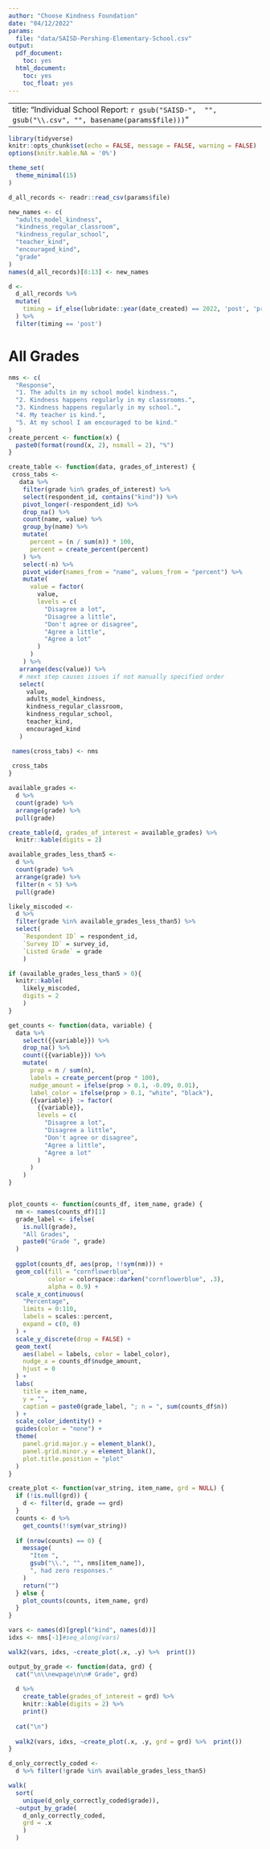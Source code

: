 ```yaml
---
author: "Choose Kindness Foundation"
date: "04/12/2022"
params:
  file: "data/SAISD-Pershing-Elementary-School.csv"
output:
  pdf_document:
    toc: yes
  html_document:
    toc: yes
    toc_float: yes
---
```


---
title: "Individual School Report: `r gsub("SAISD-",  "", gsub("\\.csv", "", basename(params$file))) `"
---

\newpage

```r
library(tidyverse)
knitr::opts_chunk$set(echo = FALSE, message = FALSE, warning = FALSE)
options(knitr.kable.NA = '0%')

theme_set(
  theme_minimal(15)
)

d_all_records <- readr::read_csv(params$file)

new_names <- c(
  "adults_model_kindness",
  "kindness_regular_classroom",
  "kindness_regular_school",
  "teacher_kind",
  "encouraged_kind",
  "grade"
)
names(d_all_records)[8:13] <- new_names

```

```r
d <- 
  d_all_records %>% 
  mutate(
    timing = if_else(lubridate::year(date_created) == 2022, 'post', 'pre')
  ) %>% 
  filter(timing == 'post')
```


# All Grades

```r
nms <- c(
  "Response", 
  "1. The adults in my school model kindness.",
  "2. Kindness happens regularly in my classrooms.",
  "3. Kindness happens regularly in my school.",
  "4. My teacher is kind.",
  "5. At my school I am encouraged to be kind."
)
create_percent <- function(x) {
  paste0(format(round(x, 2), nsmall = 2), "%")  
}

create_table <- function(data, grades_of_interest) {
 cross_tabs <- 
   data %>% 
    filter(grade %in% grades_of_interest) %>% 
    select(respondent_id, contains("kind")) %>% 
    pivot_longer(-respondent_id) %>% 
    drop_na() %>% 
    count(name, value) %>% 
    group_by(name) %>% 
    mutate(
      percent = (n / sum(n)) * 100,
      percent = create_percent(percent)
    ) %>% 
    select(-n) %>% 
    pivot_wider(names_from = "name", values_from = "percent") %>% 
    mutate(
      value = factor(
        value, 
        levels = c(
          "Disagree a lot",
          "Disagree a little",
          "Don't agree or disagree",
          "Agree a little",
          "Agree a lot"
        )
      )
    ) %>% 
   arrange(desc(value)) %>% 
   # next step causes issues if not manually specified order
   select(
     value, 
     adults_model_kindness,
     kindness_regular_classroom,
     kindness_regular_school,
     teacher_kind,
     encouraged_kind
   )

 names(cross_tabs) <- nms
 
 cross_tabs
}

available_grades <- 
  d %>% 
  count(grade) %>% 
  arrange(grade) %>% 
  pull(grade)

create_table(d, grades_of_interest = available_grades) %>% 
  knitr::kable(digits = 2)

available_grades_less_than5 <- 
  d %>% 
  count(grade) %>% 
  arrange(grade) %>% 
  filter(n < 5) %>% 
  pull(grade)

```

```r
likely_miscoded <- 
  d %>% 
  filter(grade %in% available_grades_less_than5) %>% 
  select(
    `Respondent ID` = respondent_id, 
    `Survey ID` = survey_id, 
    `Listed Grade` = grade
    ) 

if (available_grades_less_than5 > 0){
  knitr::kable(
    likely_miscoded, 
    digits = 2
    )
}

```

```r
get_counts <- function(data, variable) {
  data %>% 
    select({{variable}}) %>% 
    drop_na() %>% 
    count({{variable}}) %>% 
    mutate(
      prop = n / sum(n),
      labels = create_percent(prop * 100),
      nudge_amount = ifelse(prop > 0.1, -0.09, 0.01),
      label_color = ifelse(prop > 0.1, "white", "black"),
      {{variable}} := factor(
        {{variable}},
        levels = c(
          "Disagree a lot",
          "Disagree a little",
          "Don't agree or disagree",
          "Agree a little",
          "Agree a lot"
        )
      )
    )
}


plot_counts <- function(counts_df, item_name, grade) {
  nm <- names(counts_df)[1]
  grade_label <- ifelse(
    is.null(grade), 
    "All Grades", 
    paste0("Grade ", grade)
  )
  
  ggplot(counts_df, aes(prop, !!sym(nm))) +
  geom_col(fill = "cornflowerblue", 
           color = colorspace::darken("cornflowerblue", .3),
           alpha = 0.9) +
  scale_x_continuous(
    "Percentage", 
    limits = 0:110,
    labels = scales::percent,
    expand = c(0, 0) 
  ) +
  scale_y_discrete(drop = FALSE) +
  geom_text(
    aes(label = labels, color = label_color), 
    nudge_x = counts_df$nudge_amount,
    hjust = 0
  ) +
  labs(
    title = item_name,
    y = "",
    caption = paste0(grade_label, "; n = ", sum(counts_df$n))
  ) +
  scale_color_identity() +
  guides(color = "none") +
  theme(
    panel.grid.major.y = element_blank(),
    panel.grid.minor.y = element_blank(),
    plot.title.position = "plot"
  )
}

create_plot <- function(var_string, item_name, grd = NULL) {
  if (!is.null(grd)) {
    d <- filter(d, grade == grd)
  } 
  counts <- d %>% 
    get_counts(!!sym(var_string))
  
  if (nrow(counts) == 0) {
    message(
      "Item ", 
      gsub("\\.", "", nms[item_name]), 
      ", had zero responses."
    )
    return("")
  } else {
    plot_counts(counts, item_name, grd)
  } 
}
```

```r
vars <- names(d)[grepl("kind", names(d))]
idxs <- nms[-1]#seq_along(vars)

walk2(vars, idxs, ~create_plot(.x, .y) %>%  print())
```

```r
output_by_grade <- function(data, grd) {
  cat("\n\\newpage\n\n# Grade", grd)
  
  d %>% 
    create_table(grades_of_interest = grd) %>% 
    knitr::kable(digits = 2) %>% 
    print()
  
  cat("\n")
  
  walk2(vars, idxs, ~create_plot(.x, .y, grd = grd) %>%  print())
}

```

```r
d_only_correctly_coded <- 
  d %>% filter(!grade %in% available_grades_less_than5)

walk(
  sort(
    unique(d_only_correctly_coded$grade)), 
  ~output_by_grade(
    d_only_correctly_coded, 
    grd = .x
    )
  )
```
